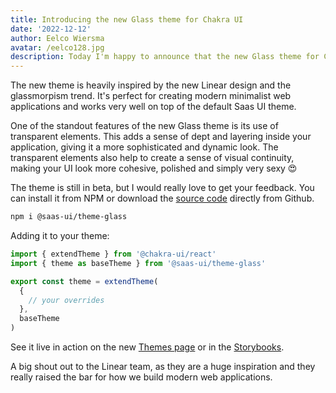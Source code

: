 ```yaml
---
title: Introducing the new Glass theme for Chakra UI
date: '2022-12-12'
author: Eelco Wiersma
avatar: /eelco128.jpg
description: Today I'm happy to announce that the new Glass theme for Chakra UI I've been working on is now available for download.
---
```


The new theme is heavily inspired by the new Linear design and the glassmorpism trend.
It's perfect for creating modern minimalist web applications and works very well on top of the default Saas UI theme.

One of the standout features of the new Glass theme is its use of transparent elements.
This adds a sense of dept and layering inside your application, giving it a more sophisticated and dynamic look.
The transparent elements also help to create a sense of visual continuity, making your UI look more cohesive, polished and simply very sexy 😍

The theme is still in beta, but I would really love to get your feedback.
You can install it from NPM or download the [source code](https://github.com/saas-js/saas-ui/tree/main/packages/saas-ui-theme-glass) directly from Github.

```bash
npm i @saas-ui/theme-glass
```

Adding it to your theme:

```ts
import { extendTheme } from '@chakra-ui/react'
import { theme as baseTheme } from '@saas-ui/theme-glass'

export const theme = extendTheme(
  {
    // your overrides
  },
  baseTheme
)
```

See it live in action on the new [Themes page](/themes) or in the [Storybooks](https://storybook.saas-ui.pro/?path=/story/@saas-ui/react_themes-glass--glass).

A big shout out to the Linear team, as they are a huge inspiration and they really raised the bar for how we build modern web applications.
